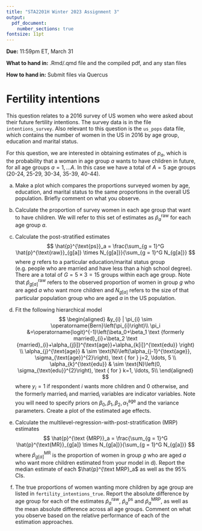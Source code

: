 ```yaml
---
title: "STA2201H Winter 2023 Assignment 3"
output: 
  pdf_document:
    number_sections: true
fontsize: 11pt
---
```


**Due:** 11:59pm ET, March 31

**What to hand in:** .Rmd/.qmd file and the compiled pdf, and any stan files

**How to hand in:** Submit files via Quercus

# Fertility intentions

This question relates to a 2016 survey of US women who were asked about their future fertility intentions. The survey data is in the file `intentions_survey`. Also relevant to this question is the `us_pops` data file, which contains the number of women in the US in 2016 by age group, education and marital status. 

For this question, we are interested in obtaining estimates of $p_a$, which is the probability that a woman in age group $a$ wants to have children in future, for all age groups $a = 1, \dots A$. In this case we have a total of $A=5$ age groups (20-24, 25-29, 30-34, 35-39, 40-44).

a) Make a plot which compares the proportions surveyed women by age, education, and marital status to the same proportions in the overall US population. Briefly comment on what you observe. 

b) Calculate the proportion of survey women in each age group that want to have children. We will refer to this set of estimates as $\hat{p}^{\text{raw}}_a$ for each age group $a$.

c) Calculate the post-stratified estimates 
$$
\hat{p}^{\text{ps}}_a = \frac{\sum_{g = 1}^G \hat{p}^{\text{raw}}_{g[a]} \times N_{g[a]}}{\sum_{g = 1}^G N_{g[a]}}
$$
where $g$ refers to a particular education/marital status group (e.g. people who are married and have less than a high school degree). There are a total of $G = 5\times3 = 15$ groups within each age group. Note that $\hat{p}^{\text{raw}}_{g[a]}$ refers to the observed proportion of women in group $g$ who are aged $a$ who want more children and $N_{g[a]}$ refers to the size of that particular population group who are aged $a$ in the US population. 

d) Fit the following hierarchical model
$$
\begin{aligned}
&y_{i} | \pi_{i} \sim \operatorname{Bern}\left(\pi_{i}\right)\\
 \pi_i  &=\operatorname{logit}^{-1}\left(\beta_0+\beta_1 \text {formerly married}_{i}+\beta_2  \text {married}_{i}+\alpha_{j[i]}^{\text{age}}+\alpha_{k[i]}^{\text{edu}} \right) \\
\alpha_{j}^{\text{age}} & \sim \text{N}\left(\alpha_{j-1}^{\text{age}}, \sigma_{\text{age}}^{2}\right), \text { for } j=2, \ldots, 5 \\
\alpha_{k}^{\text{edu}} & \sim \text{N}\left(0, \sigma_{\text{edu}}^{2}\right), \text { for } k=1, \ldots, 5\\
\end{aligned}
$$
where $y_i = 1$ if respondent $i$ wants more children and 0 otherwise, and the $\text {formerly married}_{i}$ and $\text { married}_{i}$ variables are indicator variables. Note you will need to specify priors on $\beta_0, \beta_1, \beta_2, \alpha_{1}^{\text{age}}$ and the variance parameters. Create a plot of the estimated age effects. 

e) Calculate the multilevel-regression-with-post-stratification (MRP) estimates
$$
\hat{p}^{\text {MRP}}_a = \frac{\sum_{g = 1}^G \hat{p}^{\text{MR}}_{g[a]} \times N_{g[a]}}{\sum_{g = 1}^G N_{g[a]}}
$$
where $\hat{p}^{\text{MR}}_{g[a]}$ is the proportion of women in group $g$ who are aged $a$ who want more children estimated from your model in d). Report the median estimate of each $\hat{p}^{\text MRP}_a$ as well as the 95% CIs. 

f) The true proportions of women wanting more children by age group are listed in `fertility_intentions_true`. Report the absolute difference by age group for each of the estimates $\hat{p}^{\text{raw}}_a$, $\hat{p}^{\text{ps}}_a$ and $\hat{p}^{\text{MRP}}_a$, as well as the mean absolute difference across all age groups. Comment on what you observe based on the relative performance of each of the estimation approaches. 



